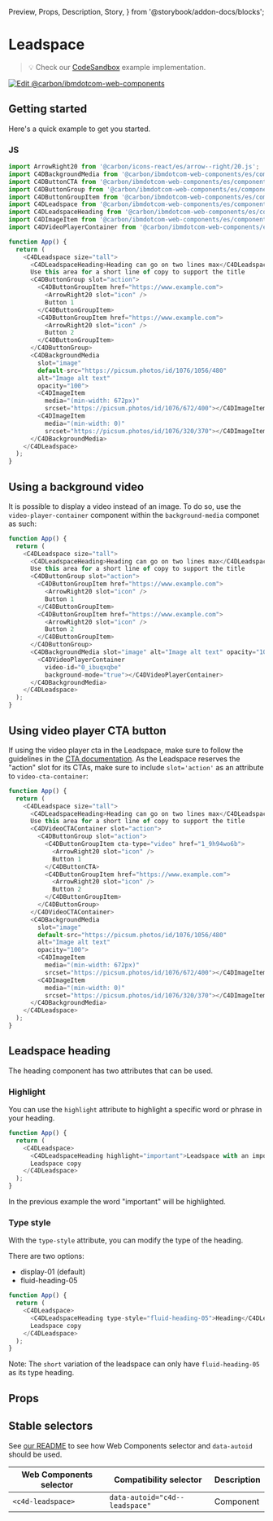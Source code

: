   Preview,
  Props,
  Description,
  Story,
} from '@storybook/addon-docs/blocks';

# Leadspace

> 💡 Check our
> [CodeSandbox](https://githubbox.com/carbon-design-system/carbon-for-ibm-dotcom/tree/main/packages/web-components/examples/codesandbox/components-react/leadspace)
> example implementation.

[![Edit @carbon/ibmdotcom-web-components](https://codesandbox.io/static/img/play-codesandbox.svg)](https://githubbox.com/carbon-design-system/carbon-for-ibm-dotcom/tree/main/packages/web-components/examples/codesandbox/components-react/leadspace)

## Getting started

Here's a quick example to get you started.

### JS

```javascript
import ArrowRight20 from '@carbon/icons-react/es/arrow--right/20.js';
import C4DBackgroundMedia from '@carbon/ibmdotcom-web-components/es/components-react/background-media/background-media';
import C4DButtonCTA from '@carbon/ibmdotcom-web-components/es/components-react/cta/button-cta';
import C4DButtonGroup from '@carbon/ibmdotcom-web-components/es/components-react/button-group/button-group';
import C4DButtonGroupItem from '@carbon/ibmdotcom-web-components/es/components-react/button-group/button-group-item';
import C4DLeadspace from '@carbon/ibmdotcom-web-components/es/components-react/leadspace/leadspace';
import C4DLeadspaceHeading from '@carbon/ibmdotcom-web-components/es/components-react/leadspace/leadspace-heading';
import C4DImageItem from '@carbon/ibmdotcom-web-components/es/components-react/image/image-item';
import C4DVideoPlayerContainer from '@carbon/ibmdotcom-web-components/es/components-react/video-player/video-player-container';

function App() {
  return (
    <C4DLeadspace size="tall">
      <C4DLeadspaceHeading>Heading can go on two lines max</C4DLeadspaceHeading>
      Use this area for a short line of copy to support the title
      <C4DButtonGroup slot="action">
        <C4DButtonGroupItem href="https://www.example.com">
          <ArrowRight20 slot="icon" />
          Button 1
        </C4DButtonGroupItem>
        <C4DButtonGroupItem href="https://www.example.com">
          <ArrowRight20 slot="icon" />
          Button 2
        </C4DButtonGroupItem>
      </C4DButtonGroup>
      <C4DBackgroundMedia
        slot="image"
        default-src="https://picsum.photos/id/1076/1056/480"
        alt="Image alt text"
        opacity="100">
        <C4DImageItem
          media="(min-width: 672px)"
          srcset="https://picsum.photos/id/1076/672/400"></C4DImageItem>
        <C4DImageItem
          media="(min-width: 0)"
          srcset="https://picsum.photos/id/1076/320/370"></C4DImageItem>
      </C4DBackgroundMedia>
    </C4DLeadspace>
  );
}
```

## Using a background video

It is possible to display a video instead of an image. To do so, use the
`video-player-container` component within the `background-media` componet as
such:

```javascript
function App() {
  return (
    <C4DLeadspace size="tall">
      <C4DLeadspaceHeading>Heading can go on two lines max</C4DLeadspaceHeading>
      Use this area for a short line of copy to support the title
      <C4DButtonGroup slot="action">
        <C4DButtonGroupItem href="https://www.example.com">
          <ArrowRight20 slot="icon" />
          Button 1
        </C4DButtonGroupItem>
        <C4DButtonGroupItem href="https://www.example.com">
          <ArrowRight20 slot="icon" />
          Button 2
        </C4DButtonGroupItem>
      </C4DButtonGroup>
      <C4DBackgroundMedia slot="image" alt="Image alt text" opacity="100">
        <C4DVideoPlayerContainer
          video-id="0_ibuqxqbe"
          background-mode="true"></C4DVideoPlayerContainer>
      </C4DBackgroundMedia>
    </C4DLeadspace>
  );
}
```

## Using video player CTA button

If using the video player cta in the Leadspace, make sure to follow the
guidelines in the
[CTA documentation](/?path=/docs/components-cta--text#using-a-video-player). As
the Leadspace reserves the "action" slot for its CTAs, make sure to include
`slot='action'` as an attribute to `video-cta-container`:

```javascript
function App() {
  return (
    <C4DLeadspace size="tall">
      <C4DLeadspaceHeading>Heading can go on two lines max</C4DLeadspaceHeading>
      Use this area for a short line of copy to support the title
      <C4DVideoCTAContainer slot="action">
        <C4DButtonGroup slot="action">
          <C4DButtonGroupItem cta-type="video" href="1_9h94wo6b">
            <ArrowRight20 slot="icon" />
            Button 1
          </C4DButtonCTA>
          <C4DButtonGroupItem href="https://www.example.com">
            <ArrowRight20 slot="icon" />
            Button 2
          </C4DButtonGroupItem>
        </C4DButtonGroup>
      </C4DVideoCTAContainer>
      <C4DBackgroundMedia
        slot="image"
        default-src="https://picsum.photos/id/1076/1056/480"
        alt="Image alt text"
        opacity="100">
        <C4DImageItem
          media="(min-width: 672px)"
          srcset="https://picsum.photos/id/1076/672/400"></C4DImageItem>
        <C4DImageItem
          media="(min-width: 0)"
          srcset="https://picsum.photos/id/1076/320/370"></C4DImageItem>
      </C4DBackgroundMedia>
    </C4DLeadspace>
  );
}
```

## Leadspace heading

The heading component has two attributes that can be used.

### Highlight
You can use the `highlight` attribute to highlight a specific word or phrase in your heading.

```javascript
function App() {
  return (
    <C4DLeadspace>
      <C4DLeadspaceHeading highlight="important">Leadspace with an important word</C4DLeadspaceHeading>
      Leadspace copy
    </C4DLeadspace>
  );
}
```

In the previous example the word "important" will be highlighted.

### Type style

With the `type-style` attribute, you can modify the type of the heading.

There are two options:
* display-01 (default)
* fluid-heading-05

```javascript
function App() {
  return (
    <C4DLeadspace>
      <C4DLeadspaceHeading type-style="fluid-heading-05">Heading</C4DLeadspaceHeading>
      Leadspace copy
    </C4DLeadspace>
  );
}
```

Note: The `short` variation of the leadspace can only have `fluid-heading-05` as its type heading.
## Props

<Props of={PropTypesRef} />

## Stable selectors

See
[our README](https://github.com/carbon-design-system/carbon-for-ibm-dotcom/tree/main/packages/web-components#stable-selectors-for-analytics-and-integratione2e-testing-in-web-components)
to see how Web Components selector and `data-autoid` should be used.

| Web Components selector | Compatibility selector         | Description |
| ----------------------- | ------------------------------ | ----------- |
| `<c4d-leadspace>`       | `data-autoid="c4d--leadspace"` | Component   |

<Description markdown={contributing} />
